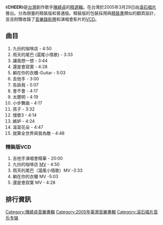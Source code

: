 {{Infobox album
| name       = CHEER
| type       = 精選輯
| longtype   = 
| artist     = 陳綺貞
| cover      = Cheer best album.jpg
| released   = 2005年3月29日
| recorded   = 
| genre      = [[流行音樂|流行]]
| length     = 60分26秒
| label      = [[滾石唱片|滾石唱片]]<br/><small>RD1712.4<br/>RD1712.4A</small>
| producer   = 陳勇志、謝婉萍
| reviews    = 
| prev_title = [[Groupies_吉他手|Groupies 吉他手]]
| prev_year  = 2002
| next_title = [[華麗的冒險|華麗的冒險]]
| next_year  = 2005
| misc       = <!-- {{Extra album cover
  | type  = 精選輯
  | cover = Cheer_cheer_cover2.jpg
  }} -->
}}
《'''CHEER'''》是[[台灣|台灣]]創作歌手[[陳綺貞|陳綺貞]]的[[精選輯|精選輯]]。在台灣於2005年3月29日由[[滾石唱片|滾石唱片]]推出。分為限量的精裝版和普通版。精裝版的包裝採用與[[精裝書|精裝書]]類似的翻頁設計，並且附贈收錄了[[音樂錄影帶|音樂錄影帶]]和演唱會影片的[[VCD|VCD]]。

== 曲目 ==
# 九份的咖啡店 - 4:50
# 雨天的尾巴 (滬尾小情歌) - 3:33
# 讓我想一想 - 3:44
# 還是會寂寞 - 4:28
# 躺在你的衣櫃-Guitar - 5:03
# 吉他手 - 3:00
# 告訴我 - 5:07
# 會不會 - 4:17
# 太聰明 - 4:19
# 小步舞曲 - 4:17
# 孩子 - 3:32
# 慢歌3 - 4:14
# 嫉妒 - 4:24
# 溫室花朵 - 4:47
# 就算全世界與我為敵 - 4:48

=== 精裝版VCD ===
# 吉他手演唱會精華 - 20:00
# 九份的咖啡店 [[音樂錄影帶|MV]] - 4:50
# 雨天的尾巴（滬尾小情歌）MV -3:33
# 躺在你的衣櫃 MV -5:03
# 還是會寂寞 MV - 4:28

== 排行資訊 ==

{{陳綺貞音樂專輯}}

[[Category:陳綺貞音樂專輯|Category:陳綺貞音樂專輯]]
[[Category:2005年臺灣音樂專輯|Category:2005年臺灣音樂專輯]]
[[Category:滚石唱片音乐专辑|Category:滚石唱片音乐专辑]]